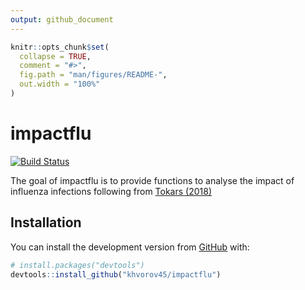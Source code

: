 ```yaml
---
output: github_document
---
```


<!-- README.md is generated from README.Rmd. Please edit that file -->

```r
knitr::opts_chunk$set(
  collapse = TRUE,
  comment = "#>",
  fig.path = "man/figures/README-",
  out.width = "100%"
)
```

# impactflu

<!-- badges: start -->
[![Build Status](https://travis-ci.org/khvorov45/impactflu.svg?branch=master)](https://travis-ci.org/khvorov45/impactflu)
<!-- badges: end -->

The goal of impactflu is to provide functions to analyse the impact of 
influenza infections following from 
[Tokars (2018)](https://doi.org/10.1016/j.vaccine.2018.10.026)

## Installation

You can install the development version from [GitHub](https://github.com/) with:

``` r
# install.packages("devtools")
devtools::install_github("khvorov45/impactflu")
```
